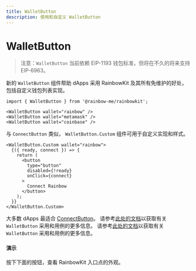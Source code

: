 ```yaml
---
title: WalletButton
description: 使用和自定义 WalletButton
---
```


# WalletButton

> 注意：`WalletButton` 当前依赖 EIP-1193 钱包标准，但将在不久的将来支持 EIP-6963。

新的 `WalletButton` 组件帮助 dApps 采用 RainbowKit 及其所有免维护的好处，包括自定义钱包列表实现。

```tsx
import { WalletButton } from '@rainbow-me/rainbowkit';

<WalletButton wallet="rainbow" />
<WalletButton wallet="metamask" />
<WalletButton wallet="coinbase" />
```

与 `ConnectButton` 类似， `WalletButton.Custom` 组件可用于自定义实现和样式。

```tsx
<WalletButton.Custom wallet="rainbow">
  {({ ready, connect }) => {
    return (
      <button
        type="button"
        disabled={!ready}
        onClick={connect}
      >
        Connect Rainbow
      </button>
    );
  }}
</WalletButton.Custom>
```

大多数 dApps 最适合 [ConnectButton](https://www.rainbowkit.com/docs/connect-button)。 请参考[此处的文档](https://www.rainbowkit.com/docs/wallet-button)以获取有关 `WalletButton` 采用和用例的更多信息。 请参考[此处的文档](https://www.rainbowkit.com/docs/wallet-button)以获取有关 `WalletButton` 采用和用例的更多信息。

#### 演示

按下下面的按钮，查看 RainbowKit 入口点的外观。

<WalletButtonDemo />
